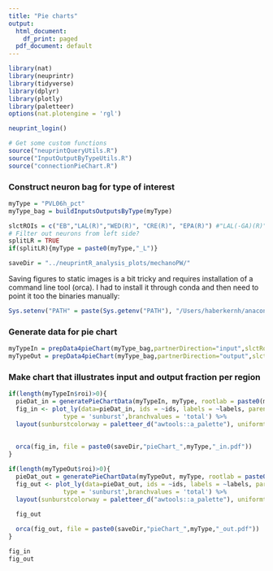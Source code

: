 ```yaml
---
title: "Pie charts"
output:
  html_document:
    df_print: paged
  pdf_document: default
---
```


```r
library(nat)
library(neuprintr)
library(tidyverse)
library(dplyr)
library(plotly)
library(paletteer)
options(nat.plotengine = 'rgl')
```

```r
neuprint_login()
```

```r
# Get some custom functions
source("neuprintQueryUtils.R")
source("InputOutputByTypeUtils.R")
source("connectionPieChart.R")
```

### Construct neuron bag for type of interest
```r
myType = "PVL06h_pct"
myType_bag = buildInputsOutputsByType(myType)

slctROIs = c("EB","LAL(R)","WED(R)", "CRE(R)", "EPA(R)") #"LAL(-GA)(R)", "GA(R)",
# Filter out neurons from left side?
splitLR = TRUE
if(splitLR){myType = paste0(myType,"_L")}

saveDir = "../neuprintR_analysis_plots/mechanoPW/"
```

Saving figures to static images is a bit tricky and requires installation of a command line tool (orca). I had to install it through conda and then need to point it too the binaries manually:
```r
Sys.setenv("PATH" = paste(Sys.getenv("PATH"), "/Users/haberkernh/anaconda3/bin", sep = .Platform$path.sep))
```

### Generate data for pie chart
```r
myTypeIn = prepData4pieChart(myType_bag,partnerDirection="input",slctRoi=slctROIs, splitLR,myType,minweight=0)
myTypeOut = prepData4pieChart(myType_bag,partnerDirection="output",slctRoi=slctROIs, splitLR,myType,minweight=0)
```

### Make chart that illustrates input and output fraction per region
```r

if(length(myTypeIn$roi)>0){
  pieDat_in = generatePieChartData(myTypeIn, myType, rootlab = paste0(myType," input"))
  fig_in <- plot_ly(data=pieDat_in, ids = ~ids, labels = ~labels, parents = ~parents, values = ~values, 
               type = 'sunburst',branchvalues = 'total') %>%
  layout(sunburstcolorway = paletteer_d("awtools::a_palette"), uniformtext=list(minsize=8, mode="show"))
  
  
  orca(fig_in, file = paste0(saveDir,"pieChart_",myType,"_in.pdf"))
}

if(length(myTypeOut$roi)>0){
  pieDat_out = generatePieChartData(myTypeOut, myType, rootlab = paste0(myType," output"))
  fig_out <- plot_ly(data=pieDat_out, ids = ~ids, labels = ~labels, parents = ~parents, values = ~values, 
               type = 'sunburst',branchvalues = 'total') %>%
  layout(sunburstcolorway = paletteer_d("awtools::a_palette"), uniformtext=list(minsize=8, mode="show"))

  fig_out
  
  orca(fig_out, file = paste0(saveDir,"pieChart_",myType,"_out.pdf"))
}

fig_in
fig_out

```